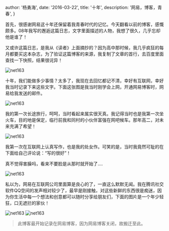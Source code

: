 
  author: '杨勇海',
  date: '2016-03-22',
  title: '十年',
  description:
    '网易，博客，青春',
}



首先，很感谢网易这十年还保留着我青春时代的记忆。今天翻看以前的博客，感慨颇多。08年我写的邂逅这篇日志，文字里面描述的人物，我想了很久，几乎忘却他是谁了！

又或许这篇日志，是我从《读者》上面摘抄的？因为高中那时候，我几乎疯狂的每月都要买这本杂志，为了验证这篇博客的来源，我复制了文章的首行，去百度里面查找一下快照，结果很诧异！

![net163](/images/net163/1.jpeg)

十年，我们能做多少事情？太多了，我现在去回忆都记不清，幸好有互联网，幸好我当时记录下来这些文字。下面这张图是我当时刚学会上网，开通网易博客时，网易给我发送的邮件。

![net163](/images/net163/2.jpeg)

我的第一次长途旅行，呵呵，当时看起来属实很天真。我记得当时也是我第一次坐火车，目的地是保定，临行前我和同村的小伙伴富强在网吧候车。那年高二，对未来充满了希望！

![net163](/images/net163/3.jpeg)

我第一次在互联网上认真写作，也是我的处女作。可笑的是，当时我竟然可耻的在下面给自己评论说：“写的很好”！

真不觉得害臊吗，看来不要脸是从那时就开始了....

![net163](/images/net163/4.jpeg)

 私以为，网易在互联网公司里面算是良心的了，一直这么默默无闻。我在腾讯社交软件QQ空间的发声相对较少了，最早是刚接触，对这些新鲜的东西很是痴迷，因为你生活中每一个想法和创意都可以随时分享给朋友们，下面的图片是一个年少轻狂，口无遮拦的家伙！

 ![net163](/images/net163/5.jpeg)
 ![net163](/images/net163/6.jpeg)

> 此博客最开始记录在网易博客，因为网易博客关闭，故搬迁至此。
